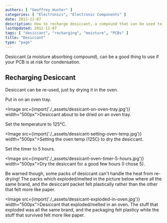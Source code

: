 ```yaml
---
authors: [ "Geoffrey Hunter" ]
categories: [ "Electronics", "Electronic Components" ]
date: 2012-12-07
description: How to recharge desiccant, a compound that can be used to keep moisture away from electronics.
lastUpdated: 2012-12-07
tags: [ "desiccant", "recharging", "moisture", "PCBs" ]
title: "Desiccant"
type: "page"
---
```



Desiccant (a moisture absorbing compound), can be a good thing to use if your PCB is at risk for condensation.

## Recharging Desiccant

Desiccant can be re-used, just by drying it in the oven.

Put in on an oven tray.

<Image src={import('./_assets/dessicant-on-oven-tray.jpg')} width="500px">Desiccant about to be dried on an oven tray.</Image>

Set the temperature to 125°C.

<Image src={import('./_assets/dessicant-setting-oven-temp.jpg')} width="500px">Setting the oven temp (125C) to dry the desiccant.</Image>

Set the timer to 5 hours.

<Image src={import('./_assets/dessicant-oven-timer-5-hours.jpg')} width="500px">Dry the desiccant for a good few hours (I chose 5).</Image>

Be warned though, some packs of desiccant can't handle the heat from re-drying! The packs which exploded/melted in the picture below where all the same brand, and the desiccant packet felt plastically rather than the other that felt more like paper.

<Image src={import('./_assets/dessicant-exploded-in-oven.jpg')} width="500px">Desiccant that exploded/melted in an oven. The stuff that exploded was all the same brand, and the packaging felt plasticy while the stuff that survived felt more like paper.</Image>
